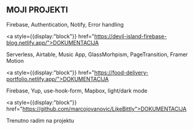 ## MOJI PROJEKTI



<ProjectCard title="Devil_Island__Firebase--Blog" link="https://asot-trance-1000-react.netlify.app/asot" bg="linear-gradient(to right, #000 0%, #434343 100%)">
Firebase, Authentication, Notify, Error handling

<a style={{display:"block"}} href="https://devil-island-firebase-blog.netlify.app/">DOKUMENTACIJA</a>
</ProjectCard>


<ProjectCard title="A state of Trance 1000 (Moj Omaz)" link="https://asot-trance-1000-react.netlify.app" bg="linear-gradient(to right, #000 0%, #434343 100%)">
 Serverless, Airtable, Music App, GlassMorhpism, PageTransition, Framer Motion  
 
 <a style={{display:"block"}} href="https://food-delivery-portfolio.netlify.app/">DOKUMENTACIJA</a>
</ProjectCard>



<ProjectCard title="Food Delivery" link="https://food-delivery-portfolio.netlify.app/" bg="linear-gradient(to right, #000 0%, #434343 100%)">
 Firebase, Yup, use-hook-form, Mapbox, light/dark mode  
 
 <a style={{display:"block"}} href="https://github.com/marcojovanovic/LikeBittly">DOKUMENTACIJA</a>
</ProjectCard>


<ProjectCard title="Firebase Chat" link="https://mysterious-beyond-12639.herokuapp.com/" bg="linear-gradient(to right, #000 0%, #434343 100%)">
 <a>Trenutno radim na projektu</a>


</ProjectCard>






